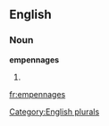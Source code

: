 
==English==

===Noun===
'''empennages'''

# {{plural of|[[empennage]]}}

[[Category:English plurals]]

[[fr:empennages]]